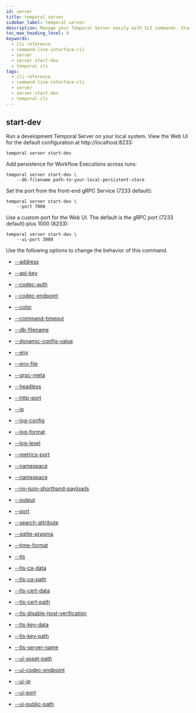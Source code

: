 ```yaml
---
id: server
title: temporal server
sidebar_label: temporal server
description: Manage your Temporal Server easily with CLI commands. Start a local server using `temporal server start-dev` and access the Web UI at http://localhost:8233. Customize with multiple options. 
toc_max_heading_level: 4
keywords:
  - cli reference
  - command-line-interface-cli
  - server
  - server start-dev
  - temporal cli
tags:
  - cli-reference
  - command-line-interface-cli
  - server
  - server-start-dev
  - temporal-cli
---
```


## start-dev

Run a development Temporal Server on your local system. View the Web UI for
the default configuration at http://localhost:8233:

```
temporal server start-dev
```

Add persistence for Workflow Executions across runs:

```
temporal server start-dev \
    --db-filename path-to-your-local-persistent-store
```

Set the port from the front-end gRPC Service (7233 default):

```
temporal server start-dev \
    --port 7000
```

Use a custom port for the Web UI. The default is the gRPC port (7233 default)
plus 1000 (8233):

```
temporal server start-dev \
    --ui-port 3000
```

Use the following options to change the behavior of this command.

- [--address](cli/cmd-options#address)

- [--api-key](cli/cmd-options#api-key)

- [--codec-auth](cli/cmd-options#codec-auth)

- [--codec-endpoint](cli/cmd-options#codec-endpoint)

- [--color](cli/cmd-options#color)

- [--command-timeout](cli/cmd-options#command-timeout)

- [--db-filename](cli/cmd-options#db-filename)

- [--dynamic-config-value](cli/cmd-options#dynamic-config-value)

- [--env](cli/cmd-options#env)

- [--env-file](cli/cmd-options#env-file)

- [--grpc-meta](cli/cmd-options#grpc-meta)

- [--headless](cli/cmd-options#headless)

- [--http-port](cli/cmd-options#http-port)

- [--ip](cli/cmd-options#ip)

- [--log-config](cli/cmd-options#log-config)

- [--log-format](cli/cmd-options#log-format)

- [--log-level](cli/cmd-options#log-level)

- [--metrics-port](cli/cmd-options#metrics-port)

- [--namespace](cli/cmd-options#namespace)

- [--namespace](cli/cmd-options#namespace)

- [--no-json-shorthand-payloads](cli/cmd-options#no-json-shorthand-payloads)

- [--output](cli/cmd-options#output)

- [--port](cli/cmd-options#port)

- [--search-attribute](cli/cmd-options#search-attribute)

- [--sqlite-pragma](cli/cmd-options#sqlite-pragma)

- [--time-format](cli/cmd-options#time-format)

- [--tls](cli/cmd-options#tls)

- [--tls-ca-data](cli/cmd-options#tls-ca-data)

- [--tls-ca-path](cli/cmd-options#tls-ca-path)

- [--tls-cert-data](cli/cmd-options#tls-cert-data)

- [--tls-cert-path](cli/cmd-options#tls-cert-path)

- [--tls-disable-host-verification](cli/cmd-options#tls-disable-host-verification)

- [--tls-key-data](cli/cmd-options#tls-key-data)

- [--tls-key-path](cli/cmd-options#tls-key-path)

- [--tls-server-name](cli/cmd-options#tls-server-name)

- [--ui-asset-path](cli/cmd-options#ui-asset-path)

- [--ui-codec-endpoint](cli/cmd-options#ui-codec-endpoint)

- [--ui-ip](cli/cmd-options#ui-ip)

- [--ui-port](cli/cmd-options#ui-port)

- [--ui-public-path](cli/cmd-options#ui-public-path)

